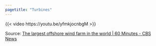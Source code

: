 ```yaml
---
pagetitle: "Turbines"
---
```


{{< video https://youtu.be/yfmkjocnbgM >}}

Source: [The largest offshore wind farm in the world | 60 Minutes - CBS News](https://www.cbsnews.com/video/wind-energy-grimsby-england-60-minutes-video-2022-10-16/)




